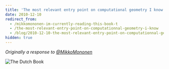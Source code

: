 ```yaml
---
title: 'The most relevant entry point on computational geometry I know'
date: 2010-12-10
redirect_from:
  - /mikkomononen-im-currently-reading-this-book-t
  - /the-most-relevant-entry-point-on-computationnal-geometry-i-know
  - /blog/2010-12-10-the-most-relevant-entry-point-on-computationnal-geometry-i-know
hidden: true
---
```


_Originally a response to [@MikkoMononen](https://twitter.com/mikkomononen)_

![The Dutch Book](/content/2010-12-10-the-most-relevant-entry-point-on-computationnal-geometry-i-know/the-dutch-book.jpg 'The Dutch Book')
